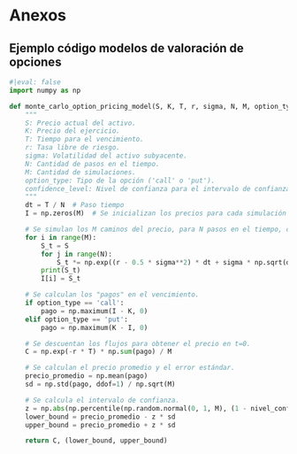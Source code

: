 # Anexos {#sec-anexo}
## Ejemplo código modelos de valoración de opciones
```python
#|eval: false 
import numpy as np

def monte_carlo_option_pricing_model(S, K, T, r, sigma, N, M, option_type='call', nivel_confianza=0.95):
    """
    S: Precio actual del activo.
    K: Precio del ejercicio.
    T: Tiempo para el vencimiento.
    r: Tasa libre de riesgo.
    sigma: Volatilidad del activo subyacente.
    N: Cantidad de pasos en el tiempo.
    M: Cantidad de simulaciones.
    option_type: Tipo de la opción ('call' o 'put').
    confidence_level: Nivel de confianza para el intervalo de confianza.
    """
    dt = T / N  # Paso tiempo
    I = np.zeros(M)  # Se inicializan los precios para cada simulación

    # Se simulan los M caminos del precio, para N pasos en el tiempo, cada uno.
    for i in range(M):
        S_t = S
        for j in range(N):
            S_t *= np.exp((r - 0.5 * sigma**2) * dt + sigma * np.sqrt(dt) * np.random.standard_normal())
        print(S_t)
        I[i] = S_t

    # Se calculan los "pagos" en el vencimiento.
    if option_type == 'call':
        pago = np.maximum(I - K, 0)
    elif option_type == 'put':
        pago = np.maximum(K - I, 0)

    # Se descuentan los flujos para obtener el precio en t=0.
    C = np.exp(-r * T) * np.sum(pago) / M

    # Se calculan el precio promedio y el error estándar.
    precio_promedio = np.mean(pago)
    sd = np.std(pago, ddof=1) / np.sqrt(M)

    # Se calcula el intervalo de confianza.
    z = np.abs(np.percentile(np.random.normal(0, 1, M), (1 - nivel_confianza) * 100 / 2))
    lower_bound = precio_promedio - z * sd
    upper_bound = precio_promedio + z * sd

    return C, (lower_bound, upper_bound)

```

